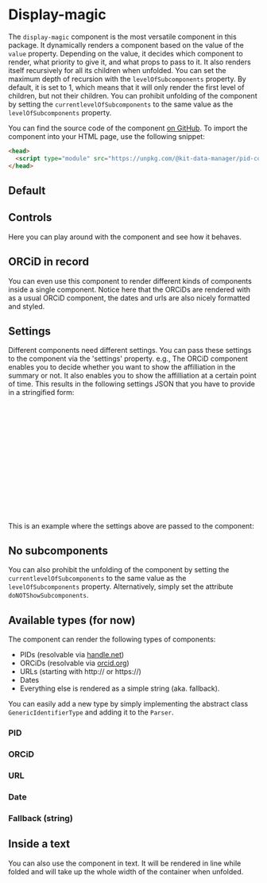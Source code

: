

<Meta of={DisplayMagicStories} />

# Display-magic

The `display-magic` component is the most versatile component in this package.
It dynamically renders a component based on the value of the `value` property.
Depending on the value, it decides which component to render, what priority to give it, and what props to pass to it.
It also renders itself recursively for all its children when unfolded.
You can set the maximum depth of recursion with the `levelOfSubcomponents` property.
By default, it is set to 1, which means that it will only render the first level of children, but not their children.
You can prohibit unfolding of the component by setting the `currentlevelOfSubcomponents` to the same value as the `levelOfSubcomponents` property.

You can find the source code of the component [on GitHub](https://github.com/kit-data-manager/pid-component).
To import the component into your HTML page, use the following snippet:
```html
<head>
  <script type="module" src="https://unpkg.com/@kit-data-manager/pid-component"></script>
</head>
```

## Default
<Canvas of={DisplayMagicStories.Default} />

## Controls
Here you can play around with the component and see how it behaves.
<Controls />

## ORCiD in record
You can even use this component to render different kinds of components inside a single component.
Notice here that the ORCiDs are rendered with as a usual ORCiD component, the dates and urls are also nicely formatted and styled.
<Canvas of={DisplayMagicStories.ORCIDInRecord} />

## Settings
Different components need different settings.
You can pass these settings to the component via the 'settings' property.
e.g., The ORCiD component enables you to decide whether you want to show the affilliation in the summary or not.
It also enables you to show the affilliation at a certain point of time.
This results in the following settings JSON that you have to provide in a stringified form:
```json
[
  {
    "type":"ORCIDConfig",
    "values": [
      {
        "name":"affiliationAt",
        "value":949363200000
      },
      {
        "name":"showAffiliation",
        "value":true
      }
    ]
  }
]
```
This is an example where the settings above are passed to the component:
<Canvas of={DisplayMagicStories.ORCIDInRecordWithSettings} />

## No subcomponents
You can also prohibit the unfolding of the component by setting the `currentlevelOfSubcomponents` to the same value as the `levelOfSubcomponents` property.
Alternatively, simply set the attribute `doNOTShowSubcomponents`.
<Canvas of={DisplayMagicStories.HandleWithoutSubcomponent} />

## Available types (for now)
The component can render the following types of components:

- PIDs (resolvable via [handle.net](handle.net))
- ORCiDs (resolvable via [orcid.org](orcid.org))
- URLs (starting with http:// or https://)
- Dates
- Everything else is rendered as a simple string (aka. fallback).


You can easily add a new type by simply implementing the abstract class `GenericIdentifierType` and adding it to the `Parser`.

### PID
<Canvas of={DisplayMagicStories.Handle} />

### ORCiD
<Canvas of={DisplayMagicStories.ORCID} />

### URL
<Canvas of={DisplayMagicStories.URL} />

### Date
<Canvas of={DisplayMagicStories.Date} />

### Fallback (string)
<Canvas of={DisplayMagicStories.Fallback} />

## Inside a text
You can also use the component in text.
It will be rendered in line while folded and will take up the whole width of the container when unfolded.
<Canvas of={DisplayMagicStories.HandleInText} />
<Canvas of={DisplayMagicStories.ORCIDInText} />
